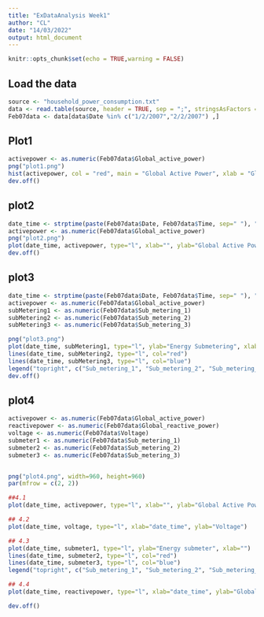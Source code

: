 ---
title: "ExDataAnalysis Week1"
author: "CL"
date: "14/03/2022"
output: html_document
---

```{r setup, include=FALSE}
knitr::opts_chunk$set(echo = TRUE,warning = FALSE)
```


## Load the data 
```{r}
source <- "household_power_consumption.txt"
data <- read.table(source, header = TRUE, sep = ";", stringsAsFactors = FALSE, dec = ".")
Feb07data <- data[data$Date %in% c("1/2/2007","2/2/2007") ,]
```

## Plot1

```{r}
activepower <- as.numeric(Feb07data$Global_active_power)
png("plot1.png")
hist(activepower, col = "red", main = "Global Active Power", xlab = "Global Active Power (kilowatts)")
dev.off()
```


## plot2
```{r}
date_time <- strptime(paste(Feb07data$Date, Feb07data$Time, sep=" "), "%d/%m/%Y %H:%M:%S") 
activepower <- as.numeric(Feb07data$Global_active_power)
png("plot2.png")
plot(date_time, activepower, type="l", xlab="", ylab="Global Active Power (kilowatts)")
dev.off()
```



## plot3
```{r}
date_time <- strptime(paste(Feb07data$Date, Feb07data$Time, sep=" "), "%d/%m/%Y %H:%M:%S") 
activepower <- as.numeric(Feb07data$Global_active_power)
subMetering1 <- as.numeric(Feb07data$Sub_metering_1)
subMetering2 <- as.numeric(Feb07data$Sub_metering_2)
subMetering3 <- as.numeric(Feb07data$Sub_metering_3)

png("plot3.png")
plot(date_time, subMetering1, type="l", ylab="Energy Submetering", xlab="")
lines(date_time, subMetering2, type="l", col="red")
lines(date_time, subMetering3, type="l", col="blue")
legend("topright", c("Sub_metering_1", "Sub_metering_2", "Sub_metering_3"), lty=1, lwd=2.5, col=c("black", "red", "blue"))
dev.off()
```


## plot4


```{r}
activepower <- as.numeric(Feb07data$Global_active_power)
reactivepower <- as.numeric(Feb07data$Global_reactive_power)
voltage <- as.numeric(Feb07data$Voltage)
submeter1 <- as.numeric(Feb07data$Sub_metering_1)
submeter2 <- as.numeric(Feb07data$Sub_metering_2)
submeter3 <- as.numeric(Feb07data$Sub_metering_3)


png("plot4.png", width=960, height=960)
par(mfrow = c(2, 2)) 

##4.1
plot(date_time, activepower, type="l", xlab="", ylab="Global Active Power", cex=0.2)

## 4.2
plot(date_time, voltage, type="l", xlab="date_time", ylab="Voltage")

## 4.3
plot(date_time, submeter1, type="l", ylab="Energy submeter", xlab="")
lines(date_time, submeter2, type="l", col="red")
lines(date_time, submeter3, type="l", col="blue")
legend("topright", c("Sub_metering_1", "Sub_metering_2", "Sub_metering_3"), lty=, lwd=2.5, col=c("black", "red", "blue"), bty="o")

## 4.4
plot(date_time, reactivepower, type="l", xlab="date_time", ylab="Global_reactive_power")

dev.off()
```



